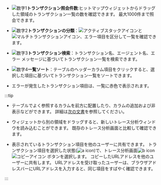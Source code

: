 <Title hashid='basic-usage' level={props.level}>基本画面ガイド</Title>

<ImgLang img="analysis-tx-main.png" desc="トレースの分析" />

- ![数字1](/img/number-01.png)**トランザクション照会件数**:ヒットマップウィジェットからドラッグした領域のトランザクション一覧の数を確認できます。 最大1000件まで照会できます。

- ![数字2](/img/number-02.png)**トランザクションの分類**：![アクティブスタックアイコン](/img/ic-s-active-stack.svg)<Cmdname sid="active_stack" className="uitext" />と![マルチトランザクションアイコン](/img/ic-s-mult-transation.svg)<Cmdname sid="multi_transaction" className="uitext" />、エラー項目を区分して一覧を確認できます。

- ![数字3](/img/number-03.png)**トランザクション検索**：トランザクション名、エージェント名、エラー メッセージに基づいてトランザクション一覧を検索できます。

- ![数字4](/img/number-04.png)**一覧ソート**：テーブルのヘッダーカラム項目をクリックすると、選択した項目に基づいてトランザクション一覧をソートできます。

- エラーが発生したトランザクション項目は、一覧に赤色で表示されます。

  <ImgLang img="analysis-tx-main-error.png" desc="TXリスト" />

:::tip

- テーブルでよく参照するカラムを前方に配置したり、カラムの追加および非表示などができます。 詳細は[次の文書](#set-table-column)を参照してください。

- <Cmdname sid="AA005" className="uitext" />ウィジェットから別の領域をドラッグすると、新しいトレース分析ウィンドウを読み込むことができます。 既存のトレース分析画面と比較して確認できます。

- 表示されているトランザクション項目を他のユーザーに共有できます。 トランザクション項目を選択した状態(![a icon](/img/char-a.svg))で、トレース分析画面![b icon](/img/char-b.svg) ![コピーアイコン](/img/ico-copy.svg) <Cmdname sid="DSC07542" className="uitext" />ボタンを選択します。 コピーしたURLアドレスを他のユーザーに共有します。 URLアドレスを受け取ったユーザーは、ブラウザアドレスバーにURLアドレスを入力すると、同じ項目をすばやく確認できます。

  <ImgLang img='share-trace-item.png' desc='TX共有' />

:::
